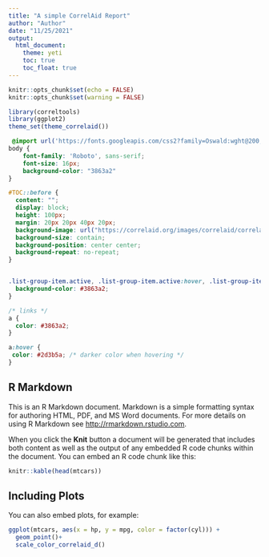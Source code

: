 ```yaml
---
title: "A simple CorrelAid Report"
author: "Author"
date: "11/25/2021"
output: 
  html_document:
    theme: yeti
    toc: true
    toc_float: true
---
```


```r
knitr::opts_chunk$set(echo = FALSE)
knitr::opts_chunk$set(warning = FALSE)

library(correltools)
library(ggplot2)
theme_set(theme_correlaid())

```


```css
 @import url('https://fonts.googleapis.com/css2?family=Oswald:wght@200;300;400;500;600;700&family=Roboto:ital,wght@0,100;0,300;0,400;0,500;0,700;0,900;1,100;1,300;1,400;1,500;1,700;1,900&display=swap');
body {
    font-family: 'Roboto', sans-serif;
    font-size: 16px;
    background-color: "3863a2"
}

#TOC::before {
  content: "";
  display: block;
  height: 100px;
  margin: 20px 20px 40px 20px;
  background-image: url("https://correlaid.org/images/correlaid/correlaid-brand2.png");
  background-size: contain;
  background-position: center center;
  background-repeat: no-repeat;
}


.list-group-item.active, .list-group-item.active:hover, .list-group-item.active:focus {
  background-color: #3863a2;
}

/* links */
a { 
  color: #3863a2;
}

a:hover {
 color: #2d3b5a; /* darker color when hovering */
}
```


## R Markdown

This is an R Markdown document. Markdown is a simple formatting syntax for authoring HTML, PDF, and MS Word documents. For more details on using R Markdown see <http://rmarkdown.rstudio.com>.

When you click the **Knit** button a document will be generated that includes both content as well as the output of any embedded R code chunks within the document. You can embed an R code chunk like this:


```r
knitr::kable(head(mtcars))
```

## Including Plots

You can also embed plots, for example:

```r
ggplot(mtcars, aes(x = hp, y = mpg, color = factor(cyl))) + 
  geom_point()+
  scale_color_correlaid_d()
```
